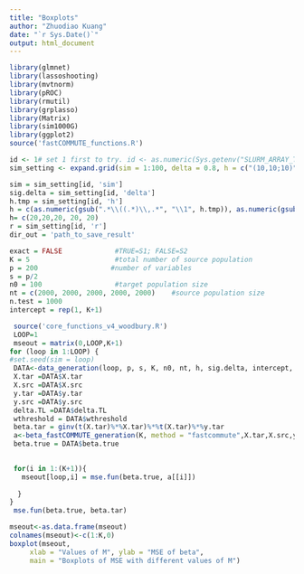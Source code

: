 ```yaml
---
title: "Boxplots"
author: "Zhuodiao Kuang"
date: "`r Sys.Date()`"
output: html_document
---
```


```r
library(glmnet)
library(lassoshooting)
library(mvtnorm)
library(pROC)
library(rmutil)
library(grplasso)
library(Matrix)
library(sim1000G)
library(ggplot2)
source('fastCOMMUTE_functions.R')

```

```r
id <- 1# set 1 first to try. id <- as.numeric(Sys.getenv("SLURM_ARRAY_TASK_ID"))
sim_setting <- expand.grid(sim = 1:100, delta = 0.8, h = c("(10,10;10)","(30,30;30)","(60,60;60)","(10,60;60)"), r = 25)

sim = sim_setting[id, 'sim']
sig.delta = sim_setting[id, 'delta'] 
h.tmp = sim_setting[id, 'h'] 
h = c(as.numeric(gsub(".*\\((.*)\\,.*", "\\1", h.tmp)), as.numeric(gsub(".*\\,(.*)\\;.*", "\\1", h.tmp)), as.numeric(gsub(".*\\;(.*)\\).*", "\\1", h.tmp)))
h= c(20,20,20, 20, 20)
r = sim_setting[id, 'r']
dir_out = 'path_to_save_result'

exact = FALSE             #TRUE=S1; FALSE=S2
K = 5                     #total number of source population 
p = 200                  #number of variables
s = p/2
n0 = 100                  #target population size
nt = c(2000, 2000, 2000, 2000, 2000)    #source population size
n.test = 1000
intercept = rep(1, K+1)
```

```r
 source('core_functions_v4_woodbury.R')
 LOOP=1
 mseout = matrix(0,LOOP,K+1)
for (loop in 1:LOOP) {
#set.seed(sim = loop)
 DATA<-data_generation(loop, p, s, K, n0, nt, h, sig.delta, intercept, exact, r, n.test)
 X.tar =DATA$X.tar
 X.src =DATA$X.src
 y.tar =DATA$y.tar
 y.src =DATA$y.src
 delta.TL =DATA$delta.TL
 wthreshold = DATA$wthreshold
 beta.tar = ginv(t(X.tar)%*%X.tar)%*%t(X.tar)%*%y.tar
 a<-beta_fastCOMMUTE_generation(K, method = "fastcommute",X.tar,X.src,y.tar,y.src,delta.TL,wthreshold)
 beta.true = DATA$beta.true

  
 for(i in 1:(K+1)){
   mseout[loop,i] = mse.fun(beta.true, a[[i]])
    
  }
}
 mse.fun(beta.true, beta.tar)
```


```r

mseout<-as.data.frame(mseout)
colnames(mseout)<-c(1:K,0)
boxplot(mseout,
     xlab = "Values of M", ylab = "MSE of beta",
     main = "Boxplots of MSE with different values of M")
```
